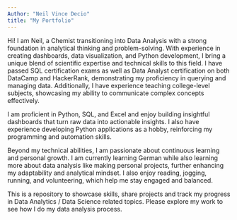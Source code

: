 ```yaml
---
Author: "Neil Vince Decio"
title: "My Portfolio"
---
```




Hi! I am Neil, a Chemist transitioning into Data Analysis with a strong foundation in analytical thinking and problem-solving. With experience in creating dashboards, data visualization, and Python development, I bring a unique blend of scientific expertise and technical skills to this field. I have passed SQL certification exams as well as Data Analyst certification on both DataCamp and HackerRank, demonstrating my proficiency in querying and managing data. Additionally, I have experience teaching college-level subjects, showcasing my ability to communicate complex concepts effectively.

I am proficient in Python, SQL, and Excel and enjoy building insightful dashboards that turn raw data into actionable insights. I also have experience developing Python applications as a hobby, reinforcing my programming and automation skills.

Beyond my technical abilities, I am passionate about continuous learning and personal growth. I am currently learning German while also learning more about data analysis like making personal projects, further enhancing my adaptability and analytical mindset. I also enjoy reading, jogging, running, and volunteering, which help me stay engaged and balanced.

This is a repository to showcase skills, share projects and track my progress in Data Analytics / Data Science related topics. Please explore my work to see how I do my data analysis process.

